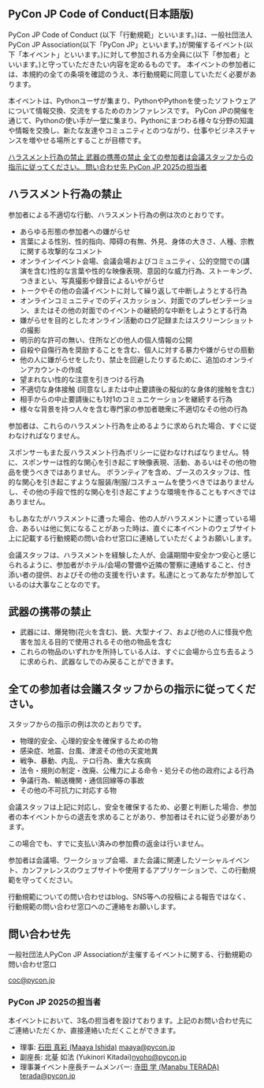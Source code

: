
## PyCon JP Code of Conduct(日本語版)

PyCon JP Code of Conduct (以下「行動規範」といいます。)は、一般社団法人PyCon JP Association(以下「PyCon JP」といいます。)が開催するイベント(以下「本イベント」といいます。)に対して参加される方全員に(以下「参加者」といいます。)と守っていただきたい内容を定めるものです。
本イベントの参加者には、本規約の全ての条項を確認のうえ、本行動規範に同意していただく必要があります。

本イベントは、Pythonユーザが集まり、PythonやPythonを使ったソフトウェアについて情報交換、交流をするためのカンファレンスです。
PyCon JPの開催を通じて、Pythonの使い手が一堂に集まり、Pythonにまつわる様々な分野の知識や情報を交換し、新たな友達やコミュニティとのつながり、仕事やビジネスチャンスを増やせる場所とすることが目標です。

<div className="bg-[#FAFAFA] border border-[#0000001A] rounded-2xl p-5 mt-15">
  <div className="lg:grid grid-cols-2 gap-x-4 gap-y-2">
    <a href="#harassment_prohibited" className="flex justify-between items-center border-b border-gray-300 py-3 pr-2 no-underline">
      <span className="font-bold">ハラスメント行為の禁止</span>
      <span><FontAwesomeIcon icon={faArrowDown}/></span>
    </a>
    <a href="#weapons_prohibited" className="flex justify-between items-center border-b border-gray-300 py-3 pr-2 no-underline">
      <span className="font-bold">武器の携帯の禁止</span>
      <span><FontAwesomeIcon icon={faArrowDown}/></span>
    </a>
    <a href="#follow_staff_instructions" className="col-span-2 flex justify-between items-center border-b border-gray-300 py-3 pr-2 no-underline">
      <span className="font-bold">全ての参加者は会議スタッフからの指示に従ってください。</span>
      <span><FontAwesomeIcon icon={faArrowDown}/></span>
    </a>
    <a href="#contact_information" className="flex justify-between items-center border-b border-gray-300 py-3 pr-2 no-underline">
      <span className="font-bold">問い合わせ先</span>
      <span><FontAwesomeIcon icon={faArrowDown}/></span>
    </a>
    <a href="#pyconjp2025_contacts" className="flex justify-between items-center border-b border-gray-300 py-3 pr-2 no-underline mt-1">
      <span className="font-bold">PyCon JP 2025の担当者</span>
      <span><FontAwesomeIcon icon={faArrowDown}/></span>
    </a>
  </div>
</div>

<h2 id="harassment_prohibited">ハラスメント行為の禁止</h2>

参加者による不適切な行動、ハラスメント行為の例は次のとおりです。

* あらゆる形態の参加者への嫌がらせ
* 言葉による性別、性的指向、障碍の有無、外見、身体の大きさ、人種、宗教に関する攻撃的なコメント
* オンラインイベント会場、会議会場およびコミュニティ、公的空間での(講演を含む)性的な言葉や性的な映像表現、意図的な威力行為、ストーキング、つきまとい、写真撮影や録音によるいやがらせ
* トークやその他の会議イベントに対して繰り返して中断しようとする行為
* オンラインコミュニティでのディスカッション、対面でのプレゼンテーション、またはその他の対面でのイベントの継続的な中断をしようとする行為
* 嫌がらせを目的としたオンライン活動のログ記録またはスクリーンショットの撮影
* 明示的な許可の無い、住所などの他人の個人情報の公開
* 自殺や自傷行為を奨励することを含む、個人に対する暴力や嫌がらせの扇動
* 他の人に嫌がらせをしたり、禁止を回避したりするために、追加のオンラインアカウントの作成
* 望まれない性的な注意を引きつける行為
* 不適切な身体接触 (同意なしまたは中止要請後の擬似的な身体的接触を含む)
* 相手からの中止要請後にも1対1のコミュニケーションを継続する行為
* 様々な背景を持つ人々を含む専門家の参加者聴衆に不適切なその他の行為

参加者は、これらのハラスメント行為を止めるように求められた場合、すぐに従わなければなりません。

スポンサーもまた反ハラスメント行為ポリシーに従わなければなりません。特に、スポンサーは性的な関心を引き起こす映像表現、活動、あるいはその他の物品を使うべきではありません。
ボランティアを含め、ブースのスタッフは、性的な関心を引き起こすような服装/制服/コスチュームを使うべきではありませんし、その他の手段で性的な関心を引き起こすような環境を作ることもすべきではありません。

もしあなたがハラスメントに遭った場合、他の人がハラスメントに遭っている場合、あるいは他に気になることがあった時は、直ぐに本イベントのウェブサイト上に記載する行動規範の問い合わせ窓口に連絡していただくようお願いします。

会議スタッフは、ハラスメントを経験した人が、会議期間中安全かつ安心と感じられるように、参加者がホテル/会場の警備や近隣の警察に連絡すること、付き添い者の提供、およびその他の支援を行います。私達にとってあなたが参加しているのは大事なことなのです。

<h2 id="weapons_prohibited">武器の携帯の禁止</h2>

* 武器には、爆発物(花火を含む)、銃、大型ナイフ、および他の人に怪我や危害を加える目的で使用されるその他の物品を含む
* これらの物品のいずれかを所持している人は、すぐに会場から立ち去るように求められ、武器なしでのみ戻ることができます。

<h2 id="follow_staff_instructions">全ての参加者は会議スタッフからの指示に従ってください。</h2>

スタッフからの指示の例は次のとおりです。

* 物理的安全、心理的安全を確保するための物
* 感染症、地震、台風、津波その他の天変地異
* 戦争、暴動、内乱、テロ行為、重大な疾病
* 法令・規則の制定・改廃、公権力による命令・処分その他の政府による行為
* 争議行為、輸送機関・通信回線等の事故
* その他の不可抗力に対応する物

会議スタッフは上記に対応し、安全を確保するため、必要と判断した場合、参加者の本イベントからの退去を求めることがあり、参加者はそれに従う必要があります。

この場合でも、すでに支払い済みの参加費の返金は行いません。

参加者は会議場、ワークショップ会場、また会議に関連したソーシャルイベント、カンファレンスのウェブサイトや使用するアプリケーションで、この行動規範を守ってください。

行動規範についての問い合わせはblog、SNS等への投稿による報告ではなく、行動規範の問い合わせ窓口へのご連絡をお願いします。


<h2 id="contact_information">問い合わせ先</h2>

一般社団法人PyCon JP Associationが主催するイベントに関する、行動規範の問い合わせ窓口

[coc@pycon.jp](mailto:coc@pycon.jp)

<h3 id="pyconjp2025_contacts">PyCon JP 2025の担当者</h3>

本イベントにおいて、3名の担当者を設けております。上記のお問い合わせ先にご連絡いただくか、直接連絡いただくことができます。

* 理事: [石田 真彩 (Maaya Ishida)](https://www.pycon.jp/committee/board.html#maaya-ishida) [maaya@pycon.jp](mailto:maaya@pycon.jp)
* 副座長: 北䑓 如法 (Yukinori Kitadai)[nyoho@pycon.jp](mailto:nyoho@pycon.jp)
* 理事兼イベント座長チームメンバー: [寺田 学 (Manabu TERADA)](https://www.pycon.jp/committee/board.html#manabu-terada) [terada@pycon.jp](mailto:terada@pycon.jp)
